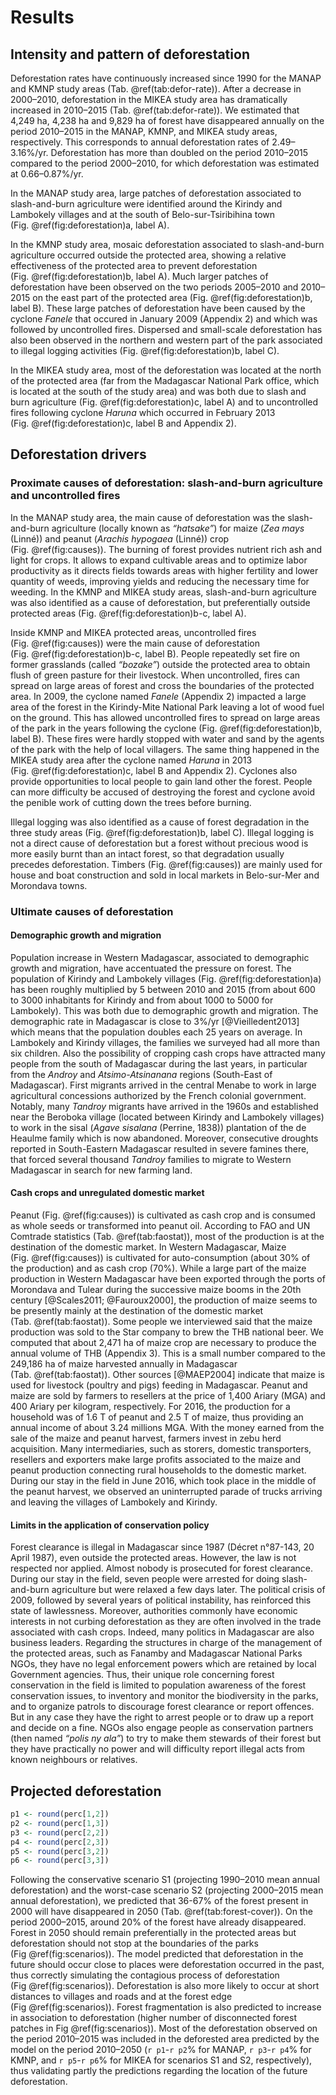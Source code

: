 # Results

## Intensity and pattern of deforestation

Deforestation rates have continuously increased since 1990 for the MANAP and KMNP study areas (Tab. \@ref(tab:defor-rate)). After a decrease in 2000--2010, deforestation in the MIKEA study area has dramatically increased in 2010--2015 (Tab. \@ref(tab:defor-rate)). We estimated that 4,249 ha, 4,238 ha and 9,829 ha of forest have disappeared annually on the period 2010--2015 in the MANAP, KMNP, and MIKEA study areas, respectively. This corresponds to annual deforestation rates of 2.49--3.16%/yr. Deforestation has more than doubled on the period 2010--2015 compared to the period 2000--2010, for which deforestation was estimated at 0.66--0.87%/yr.

In the MANAP study area, large patches of deforestation associated to slash-and-burn agriculture were identified around the Kirindy and Lambokely villages and at the south of Belo-sur-Tsiribihina town (Fig. \@ref(fig:deforestation)a, label A).

In the KMNP study area, mosaic deforestation associated to slash-and-burn agriculture occurred outside the protected area, showing a relative effectiveness of the protected area to prevent deforestation (Fig. \@ref(fig:deforestation)b, label A). Much larger patches of deforestation have been observed on the two periods 2005--2010 and 2010--2015 on the east part of the protected area (Fig. \@ref(fig:deforestation)b, label B). These large patches of deforestation have been caused by the cyclone _Fanele_ that occured in January 2009 (Appendix 2) and which was followed by uncontrolled fires. Dispersed and small-scale deforestation has also been observed in the northern and western part of the park associated to illegal logging activities (Fig. \@ref(fig:deforestation)b, label C).

In the MIKEA study area, most of the deforestation was located at the north of the protected area (far from the Madagascar National Park office, which is located at the south of the study area) and was both due to slash and burn agriculture (Fig. \@ref(fig:deforestation)c, label A) and to uncontrolled fires following cyclone _Haruna_ which occurred in February 2013 (Fig. \@ref(fig:deforestation)c, label B and Appendix 2).

## Deforestation drivers

### Proximate causes of deforestation: slash-and-burn agriculture and uncontrolled fires

In the MANAP study area, the main cause of deforestation was the slash-and-burn agriculture (locally known as _"hatsake"_) for maize (_Zea mays_ (Linné)) and peanut (_Arachis hypogaea_ (Linné)) crop (Fig. \@ref(fig:causes)). The burning of forest provides nutrient rich ash and light for crops. It allows to expand cultivable areas and to optimize labor productivity as it directs fields towards areas with higher fertility and lower quantity of weeds, improving yields and reducing the necessary time for weeding. In the KMNP and MIKEA study areas, slash-and-burn agriculture was also identified as a cause of deforestation, but preferentially outside protected areas (Fig. \@ref(fig:deforestation)b-c, label A). 

Inside KMNP and MIKEA protected areas, uncontrolled fires (Fig. \@ref(fig:causes)) were the main cause of deforestation (Fig. \@ref(fig:deforestation)b-c, label B). People repeatedly set fire on former grasslands (called _"bozake"_) outside the protected area to obtain flush of green pasture for their livestock. When uncontrolled, fires can spread on large areas of forest and cross the boundaries of the protected area. In 2009, the cyclone named _Fanele_ (Appendix 2) impacted a large area of the forest in the Kirindy-Mite National Park leaving a lot of wood fuel on the ground. This has allowed uncontrolled fires to spread on large areas of the park in the years following the cyclone (Fig. \@ref(fig:deforestation)b, label B). These fires were hardly stopped with water and sand by the agents of the park with the help of local villagers. The same thing happened in the MIKEA study area after the cyclone named _Haruna_ in 2013 (Fig. \@ref(fig:deforestation)c, label B and Appendix 2). Cyclones also provide opportunities to local people to gain land other the forest. People can more difficulty be accused of destroying the forest and cyclone avoid the penible work of cutting down the trees before burning.

Illegal logging was also identified as a cause of forest degradation in the three study areas (Fig. \@ref(fig:deforestation)b, label C). Illegal logging is not a direct cause of deforestation but a forest without precious wood is more easily burnt than an intact forest, so that degradation usually precedes deforestation. Timbers (Fig. \@ref(fig:causes)) are mainly used for house and boat construction and sold in local markets in Belo-sur-Mer and Morondava towns. 

### Ultimate causes of deforestation

#### Demographic growth and migration

Population increase in Western Madagascar, associated to demographic growth and migration, have accentuated the pressure on forest. The population of Kirindy and Lambokely villages (Fig. \@ref(fig:deforestation)a) has been roughly multiplied by 5 between 2010 and 2015 (from about 600 to 3000 inhabitants for Kirindy and from about 1000 to 5000 for Lambokely). This was both due to demographic growth and migration. The demographic rate in Madagascar is close to 3%/yr [@Vieilledent2013] which means that the population doubles each 25 years on average. In Lambokely and Kirindy villages, the families we surveyed had all more than six children. Also the possibility of cropping cash crops have attracted many people from the south of Madagascar during the last years, in particular from the _Androy_ and _Atsimo-Atsinanana_ regions (South-East of Madagascar). First migrants arrived in the central Menabe to work in large agricultural concessions authorized by the French colonial government. Notably, many _Tandroy_ migrants have arrived in the 1960s and established near the Beroboka village (located between Kirindy and Lambokely villages) to work in the sisal (_Agave sisalana_ (Perrine, 1838)) plantation of the de Heaulme family which is now abandoned. Moreover, consecutive droughts reported in South-Eastern Madagascar resulted in severe famines there, that forced several thousand _Tandroy_ families to migrate to Western Madagascar in search for new farming land.

#### Cash crops and unregulated domestic market

Peanut (Fig. \@ref(fig:causes)) is cultivated as cash crop and is consumed as whole seeds or transformed into peanut oil. According to FAO and UN Comtrade statistics (Tab. \@ref(tab:faostat)), most of the production is at the destination of the domestic market. In Western Madagascar, Maize (Fig. \@ref(fig:causes)) is cultivated for auto-consumption (about 30% of the production) and as cash crop (70%). While a large part of the maize production in Western Madagascar have been exported through the ports of Morondava and Tulear during the successive maize booms in the 20th century [@Scales2011; @Fauroux2000], the production of maize seems to be presently mainly at the destination of the domestic market (Tab. \@ref(tab:faostat)). Some people we interviewed said that the maize production was sold to the Star company to brew the THB national beer. We computed that about 2,471 ha of maize crop are necessary to produce the annual volume of THB (Appendix 3). This is a small number compared to the 249,186 ha of maize harvested annually in Madagascar (Tab. \@ref(tab:faostat)). Other sources [@MAEP2004] indicate that maize is used for livestock (poultry and pigs) feeding in Madagascar. Peanut and maize are sold by farmers to resellers at the price of 1,400 Ariary (MGA) and 400 Ariary per kilogram, respectively. For 2016, the production for a household was of 1.6 T of peanut and 2.5 T of maize, thus providing an annual income of about 3.24 millions MGA. With the money earned from the sale of the maize and peanut harvest, farmers invest in zebu herd acquisition. Many intermediaries, such as storers, domestic transporters, resellers and exporters make large profits associated to the maize and peanut production connecting rural households to the domestic market. During our stay in the field in June 2016, which took place in the middle of the peanut harvest, we observed an uninterrupted parade of trucks arriving and leaving the villages of Lambokely and Kirindy.

#### Limits in the application of conservation policy

Forest clearance is illegal in Madagascar since 1987 (Décret n°87-143, 20 April 1987), even outside the protected areas. However, the law is not respected nor applied. Almost nobody is prosecuted for forest clearance. During our stay in the field, seven people were arrested for doing slash-and-burn agriculture but were relaxed a few days later. The political crisis of 2009, followed by several years of political instability, has reinforced this state of lawlessness. Moreover, authorities commonly have economic interests in not curbing deforestation as they are often involved in the trade associated with cash crops. Indeed, many politics in Madagascar are also business leaders. Regarding the structures in charge of the management of the protected areas, such as Fanamby and Madagascar National Parks NGOs, they have no legal enforcement powers which are retained by local Government agencies. Thus, their unique role concerning forest conservation in the field is limited to population awareness of the forest conservation issues, to inventory and monitor the biodiversity in the parks, and to organize patrols to discourage forest clearance or report offences. But in any case they have the right to arrest people or to draw up a report and decide on a fine. NGOs also engage people as conservation partners (then named _"polis ny ala"_) to try to make them stewards of their forest but they have practically no power and will difficulty report illegal acts from known neighbours or relatives.

## Projected deforestation

```r
p1 <- round(perc[1,2])
p2 <- round(perc[1,3])
p3 <- round(perc[2,2])
p4 <- round(perc[2,3])
p5 <- round(perc[3,2])
p6 <- round(perc[3,3])
```

Following the conservative scenario S1 (projecting 1990--2010 mean annual deforestation) and the worst-case scenario S2 (projecting 2000--2015 mean annual deforestation), we predicted that 36-67% of the forest present in 2000 will have disappeared in 2050 (Tab. \@ref(tab:forest-cover)). On the period 2000--2015, around 20% of the forest have already disappeared. Forest in 2050 should remain preferentially in the protected areas but deforestation should not stop at the boundaries of the parks (Fig \@ref(fig:scenarios)). The model predicted that deforestation in the future should occur close to places were deforestation occurred in the past, thus correctly simulating the contagious process of deforestation (Fig \@ref(fig:scenarios)). Deforestation is also more likely to occur at short distances to villages and roads and at the forest edge (Fig \@ref(fig:scenarios)). Forest fragmentation is also predicted to increase in association to deforestation (higher number of disconnected forest patches in Fig \@ref(fig:scenarios)). Most of the deforestation observed on the period 2010--2015 was included in the deforested area predicted by the model on the period 2010--2050 (`r p1`-`r p2`% for MANAP, `r p3`-`r p4`% for KMNP, and `r p5`-`r p6`% for MIKEA for scenarios S1 and S2, respectively), thus validating partly the predictions regarding the location of the future deforestation.

\newpage
